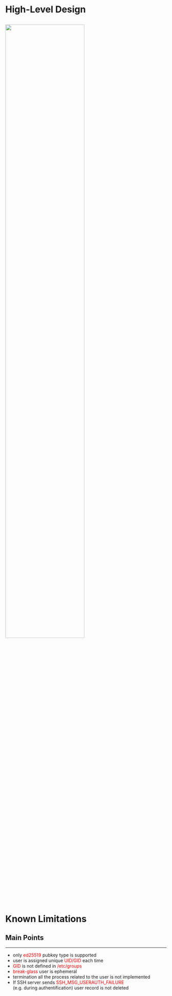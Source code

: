 # High-Level Design {background-image="themes/topic.jpg"}

## {background-gradient="linear-gradient(to bottom, #00192C, #004F61)" #bg-hld}

![](/src/images/break-glass-design.png){fig-align="center" width=70%}

# Known Limitations {background-image="themes/topic.jpg"}

## Main Points {background-gradient="linear-gradient(to bottom, #00192C, #004F61)"}

<hr>

- only [ed25519]{style="color:red;"} pubkey type is supported
- user is assigned unique [UID/GID]{style="color:red;"} each time
- [GID]{style="color:red;"} is not defined in [/etc/groups]{style="color:red;"}
- [break-glass]{style="color:red;"} user is ephemeral
- termination all the process related to the user is not implemented
- If SSH server sends [SSH_MSG_USERAUTH_FAILURE]{style="color:red;"} \
  (e.g. during authentification) user record is not deleted

